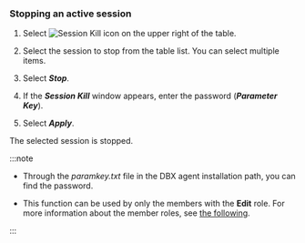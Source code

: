 ### Stopping an active session

1.  Select ![Session Kill icon](/img/ico-kill-session.svg) on the upper right of the table.

2.  Select the session to stop from the table list. You can select multiple items.

3.  Select **_Stop_**.

4.  If the **_Session Kill_** window appears, enter the password (**_Parameter Key_**).

    <ImgLang img='db-kill-session-confirm.png' desc='Session Kill' />

5.  Select **_Apply_**.

The selected session is stopped.

:::note

-   Through the _paramkey.txt_ file in the DBX agent installation path, you can find the password.

-   This function can be used by only the members with the **Edit** role. For more information about the member roles, see [the following](../project/project-structure#project-auth).

:::
